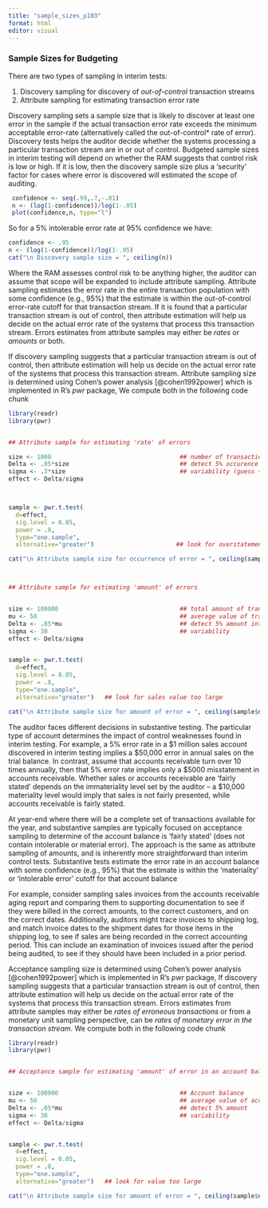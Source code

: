 ---
title: "sample_sizes_p103"
format: html
editor: visual
---

### Sample Sizes for Budgeting

There are two types of sampling in interim tests: 
 
 1. Discovery sampling for discovery of *out-of-control* transaction streams
 2. Attribute sampling for estimating transaction error rate

Discovery sampling sets a sample size that is likely to discover at least one error in the sample if the actual transaction error rate exceeds the minimum acceptable error-rate (alternatively called the out-of-control* rate of error).  Discovery tests helps the auditor decide whether the systems processing a particular transaction stream are in or out of control.  Budgeted sample sizes in interim testing will depend on whether the RAM suggests that control risk is low or high.  If it is low, then the discovery sample size plus a 'security' factor for cases where error is discovered will estimated the scope of auditing.  

```{r}

 confidence <- seq(.99,.7,-.01)
 n <- (log(1-confidence))/log(1-.05)
 plot(confidence,n, type="l")

```

So for a 5% intolerable error rate at 95% confidence we have:

```{r}

confidence <- .95
n <- (log(1-confidence))/log(1-.05)
cat("\n Discovery sample size = ", ceiling(n))

```


Where the RAM assesses control risk to be anything higher, the auditor can assume that scope will be expanded to include attribute sampling.   Attribute sampling estimates the error rate in the entire transaction population with some confidence (e.g., 95%) that the estimate is within the out-of-control error-rate cutoff for that transaction stream.  If it is found that a particular transaction stream is out of control, then attribute estimation will help us decide on the actual error rate of the systems that process this transaction stream.  Errors estimates from attribute samples may either be *rates* or *amounts* or both.  

 If discovery sampling suggests that a particular transaction stream is out of control, then attribute estimation will help us decide on the actual error rate of the systems that process this transaction stream. Attribute sampling size is determined using Cohen's power analysis [@cohen1992power] which is implemented in R's *pwr* package,  We compute both in the following code chunk  



```{r warning=F, eval=T, echo=T}

library(readr)
library(pwr)


## Attribute sample for estimating 'rate' of errors

size <- 1000                                    ## number of transactions
Delta <- .05*size                               ## detect 5% occurence error 
sigma <- .3*size                                ## variability (guess ~1/3 rd) 
effect <- Delta/sigma



sample <- pwr.t.test(
  d=effect, 
  sig.level = 0.05, 
  power = .8,
  type="one.sample", 
  alternative="greater")                       ## look for overstatement of earnings

cat("\n Attribute sample size for occurrence of error = ", ceiling(sample$n))



## Attribute sample for estimating 'amount' of errors


size <- 100000                                  ## total amount of transactions
mu <- 50                                        ## average value of transaction
Delta <- .05*mu                                 ## detect 5% amount intolerrable error 
sigma <- 30                                     ## variability  
effect <- Delta/sigma


sample <- pwr.t.test(
  d=effect, 
  sig.level = 0.05, 
  power = .8,
  type="one.sample", 
  alternative="greater")   ## look for sales value too large

cat("\n Attribute sample size for amount of error = ", ceiling(sample$n))

```


The auditor faces different decisions in substantive testing.  The particular type of account determines the impact of control weaknesses found in interim testing.  For example, a 5\% error rate in a \$1 million sales account discovered in interim testing implies a \$50,000 error in annual sales on the trial balance.  In contrast, assume that accounts receivable turn over 10 times annually, then that 5\% error rate implies only a \$5000 misstatement in accounts receivable. Whether sales or accounts receivable are 'fairly stated' depends on the immateriality level set by the auditor -- a \$10,000 materiality level would imply that sales is not fairly presented, while accounts receivable is fairly stated.

At year-end where there will be a complete set of transactions available for the year, and substantive samples are typically focused on acceptance sampling to determine of the account balance is 'fairly stated' (does not contain intolerable or material error).   The approach is the same as attribute sampling of amounts, and is inherently more straightforward than interim control tests.  Substantive tests estimate the error rate in an account balance with some confidence (e.g., 95%) that the estimate is within the 'materiality' or 'intolerable error' cutoff for that account balance  

For example, consider sampling sales invoices from the accounts receivable aging report and comparing them to supporting documentation to see if they were billed in the correct amounts, to the correct customers, and on the correct dates. Additionally, auditors might trace invoices to shipping log, and match invoice dates to the shipment dates for those items in the shipping log, to see if sales are being recorded in the correct accounting period. This can include an examination of invoices issued after the period being audited, to see if they should have been included in a prior period.

Acceptance sampling size is determined using Cohen's power analysis [@cohen1992power] which is implemented in R's *pwr* package, If discovery sampling suggests that a particular transaction stream is out of control, then attribute estimation will help us decide on the actual error rate of the systems that process this transaction stream.  Errors estimates from attribute samples may either be *rates of erroneous transactions* or from a monetary unit sampling perspective, can be *rates of monetary error in the transaction stream*.  We compute both in the following code chunk  


```{r warning=F, eval=T, echo=T}

library(readr)
library(pwr)


## Acceptance sample for estimating 'amount' of error in an account balance


size <- 100000                                  ## Account balance
mu <- 50                                        ## average value of account transaction
Delta <- .05*mu                                 ## detect 5% amount  
sigma <- 30                                     ## variability  
effect <- Delta/sigma


sample <- pwr.t.test(
  d=effect, 
  sig.level = 0.05, 
  power = .8,
  type="one.sample", 
  alternative="greater")   ## look for value too large

cat("\n Attribute sample size for amount of error = ", ceiling(sample$n))

```

